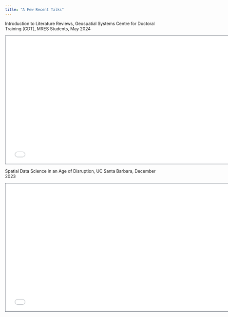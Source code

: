 ```yaml
---
title: "A Few Recent Talks"
---
```


Introduction to Literature Reviews, Geospatial Systems Centre for Doctoral Training (CDT), MRES Students, May 2024

<iframe class="slide-deck" src="Lit_reviews/Lit_reviews.html" height="420" width="750" style="border: 1px solid #2e3846;"></iframe>

Spatial Data Science in an Age of Disruption, UC Santa Barbara, December 2023

<iframe class="slide-deck" src="UCSB_Disruptions/UCSB_disruptions.html" height="420" width="750" style="border: 1px solid #2e3846;"></iframe>